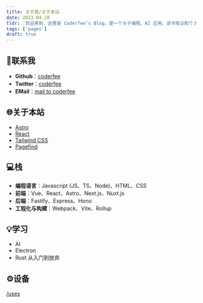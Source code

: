 ```yaml
---
title: 关于我/关于本站
date: 2023-04-20
tldr: '欢迎来到，这里是 Coderfee’s Blog，是一个关于编程、AI 应用、读书笔记和个人随笔的博客。一起探索编程之美、AI 之智、读书之乐和写作之趣吧！'
tags: ['pages']
draft: true
---
```


## 📮联系我

- **Github**：[coderfee](https://github.com/coderfe)
- **Twitter**：[coderfee](https://twitter.com/coderfee)
- **EMail**：[mail to coderfee](mailto:coderfee@outlook.com)

## 🌐关于本站

- [Astro](https://astro.build/)
- [React](https://reactjs.org/)
- [Tailwind CSS](https://tailwindcss.com/)
- [Pagefind](https://pagefind.app/)

## 💻栈

- **编程语言**：Javascript (JS、TS、Node)、HTML、CSS
- **前端**：Vue、React、Astro、Next.js、Nuxt.js
- **后端**：Fastify、Express、Hono
- **工程化与构建**：Webpack、Vite、Rollup

## 💡学习

- AI
- Electron
- Rust 从入门到放弃

## ⚙️设备

[/uses](/blog/pages/uses)
